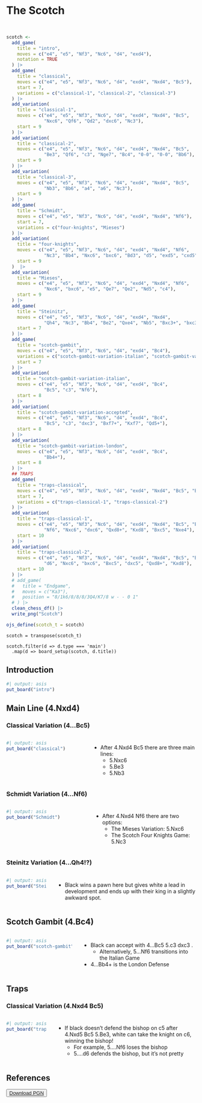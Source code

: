 <link rel="stylesheet" href="/scripts/chessboard/css/chessboard-1.0.0.css">
      
<script src="https://code.jquery.com/jquery-3.5.1.min.js"
        integrity="sha384-ZvpUoO/+PpLXR1lu4jmpXWu80pZlYUAfxl5NsBMWOEPSjUn/6Z/hRTt8+pR6L4N2"
        crossorigin="anonymous"></script>

<script src="/scripts/chessboard/js/chessboard-1.0.0.js"></script>

# The Scotch

```r
```

```ojs
```

```r
scotch <-
  add_game(
    title = "intro",
    moves = c("e4", "e5", "Nf3", "Nc6", "d4", "exd4"),
    notation = TRUE
  ) |>
  add_game(
    title = "classical",
    moves = c("e4", "e5", "Nf3", "Nc6", "d4", "exd4", "Nxd4", "Bc5"),
    start = 7,
    variations = c("classical-1", "classical-2", "classical-3")
  ) |>
  add_variation(
    title = "classical-1",
    moves = c("e4", "e5", "Nf3", "Nc6", "d4", "exd4", "Nxd4", "Bc5",
              "Nxc6", "Qf6", "Qd2", "dxc6", "Nc3"),
    start = 9
  ) |>
  add_variation(
    title = "classical-2",
    moves = c("e4", "e5", "Nf3", "Nc6", "d4", "exd4", "Nxd4", "Bc5",
              "Be3", "Qf6", "c3", "Nge7", "Bc4", "0-0", "0-0", "Bb6"),
    start = 9
  ) |>
  add_variation(
    title = "classical-3",
    moves = c("e4", "e5", "Nf3", "Nc6", "d4", "exd4", "Nxd4", "Bc5",
              "Nb3", "Bb6", "a4", "a6", "Nc3"),
    start = 9
  ) |>
  add_game(
    title = "Schmidt",
    moves = c("e4", "e5", "Nf3", "Nc6", "d4", "exd4", "Nxd4", "Nf6"),
    start = 7,
    variations = c("four-knights", "Mieses")
  ) |>
  add_variation(
    title = "four-knights",
    moves = c("e4", "e5", "Nf3", "Nc6", "d4", "exd4", "Nxd4", "Nf6",
              "Nc3", "Bb4", "Nxc6", "bxc6", "Bd3", "d5", "exd5", "cxd5", "0-0", "0-0", "Bg5", "c6"),
    start = 9
  )  |>
  add_variation(
    title = "Mieses",
    moves = c("e4", "e5", "Nf3", "Nc6", "d4", "exd4", "Nxd4", "Nf6",
              "Nxc6", "bxc6", "e5", "Qe7", "Qe2", "Nd5", "c4"),
    start = 9
  ) |>
  add_game(
    title = "Steinitz",
    moves = c("e4", "e5", "Nf3", "Nc6", "d4", "exd4", "Nxd4",
              "Qh4", "Nc3", "Bb4", "Be2", "Qxe4", "Nb5", "Bxc3+", "bxc3", "Kd8", "0-0"),
    start = 7
  ) |>
  add_game(
    title = "scotch-gambit",
    moves = c("e4", "e5", "Nf3", "Nc6", "d4", "exd4", "Bc4"),
    variations = c("scotch-gambit-variation-italian", "scotch-gambit-variation-accepted", "scotch-gambit-variation-london"),
    start = 7
  ) |>
  add_variation(
    title = "scotch-gambit-variation-italian",
    moves = c("e4", "e5", "Nf3", "Nc6", "d4", "exd4", "Bc4",
              "Bc5", "c3", "Nf6"),
    start = 8
  ) |>
  add_variation(
    title = "scotch-gambit-variation-accepted",
    moves = c("e4", "e5", "Nf3", "Nc6", "d4", "exd4", "Bc4",
              "Bc5", "c3", "dxc3", "Bxf7+", "Kxf7", "Qd5+"),
    start = 8
  ) |>
  add_variation(
    title = "scotch-gambit-variation-london",
    moves = c("e4", "e5", "Nf3", "Nc6", "d4", "exd4", "Bc4",
              "Bb4+"),
    start = 8
  ) |>
  ## TRAPS
  add_game(
    title = "traps-classical",
    moves = c("e4", "e5", "Nf3", "Nc6", "d4", "exd4", "Nxd4", "Bc5", "Be3"),
    start = 7,
    variations = c("traps-classical-1", "traps-classical-2")
  ) |>
  add_variation(
    title = "traps-classical-1",
    moves = c("e4", "e5", "Nf3", "Nc6", "d4", "exd4", "Nxd4", "Bc5", "Be3",
              "Nf6", "Nxc6", "dxc6", "Qxd8+", "Kxd8", "Bxc5", "Nxe4"),
    start = 10
  ) |>
  add_variation(
    title = "traps-classical-2",
    moves = c("e4", "e5", "Nf3", "Nc6", "d4", "exd4", "Nxd4", "Bc5", "Be3",
              "d6", "Nxc6", "bxc6", "Bxc5", "dxc5", "Qxd8+", "Kxd8"),
    start = 10
  ) |>
  # add_game(
  #   title = "Endgame",
  #   moves = c("Ka3"),
  #   position = "8/1k6/8/8/8/3Q4/K7/8 w - - 0 1"
  # ) |>
  clean_chess_df() |>
  write_png("Scotch")

ojs_define(scotch_t = scotch)
```

```ojs
scotch = transpose(scotch_t)
```

```ojs
scotch.filter(d => d.type === 'main')
  .map(d => board_setup(scotch, d.title))
```

## Introduction

```r
#| output: asis
put_board("intro")
```

## Main Line (4.Nxd4)

### Classical Variation (4...Bc5) 

::::{.columns}

:::{.column width='45%'}
```r
#| output: asis
put_board("classical")
```
:::

:::{.column width='55%' style='margin-top: 10px; margin-left: 5px'}

* After 4.Nxd4 Bc5 there are three main lines: 
  * <span class="variation" id = "classical-1"> 5.Nxc6 </span>
  * <span class="variation" id = "classical-2"> 5.Be3 </span>
  * <span class="variation" id = "classical-3"> 5.Nb3 </span>

:::

::::

### Schmidt Variation (4...Nf6) 

::::{.columns}

:::{.column width='45%'}
```r
#| output: asis
put_board("Schmidt")
```
:::

:::{.column width='55%' style='margin-top: 10px; margin-left: 5px'}

* After 4.Nxd4 Nf6 there are two options:
  * The Mieses Variation: <span class="variation" id = "Mieses"> 5.Nxc6 </span>
  * The Scotch Four Knights Game: <span class="variation" id = "four-knights"> 5.Nc3 </span>

:::

::::


### Steinitz Variation (4...Qh4!?) 
::::{.columns}

:::{.column width='45%'}
```r
#| output: asis
put_board("Steinitz")
```
:::

:::{.column width='55%' style='margin-top: 10px; margin-left: 5px'}
* Black wins a pawn here but gives white a lead in development and ends up with their king in a slightly awkward spot.
:::

::::

## Scotch Gambit (4.Bc4)
::::{.columns}

:::{.column width='45%'}
```r
#| output: asis
put_board("scotch-gambit")
```
:::

:::{.column width='55%' style='margin-top: 10px; margin-left: 5px'}
* Black can accept with <span class="variation" id = "scotch-gambit-variation-accepted"> 4...Bc5 5.c3 dxc3 </span>.
  * Alternatively, <span class="variation" id="scotch-gambit-variation-italian">  5...Nf6 </span> transitions into the Italian Game
* <span class="variation" id = "scotch-gambit-variation-london"> 4...Bb4+ </span> is the London Defense 
:::

::::


## Traps

### Classical Variation (4.Nxd4 Bc5) 
::::{.columns}

:::{.column width='45%'}
```r
#| output: asis
put_board("traps-classical")
```
:::

:::{.column width='55%' style='margin-top: 10px; margin-left: 5px'}

* If black doesn't defend the bishop on c5 after 4.Nxd5 Bc5 5.Be3, white can take the knight on c6, winning the bishop!
  * For example, <span class="variation" id = "traps-classical-1"> 5....Nf6 </span> loses the bishop
  * <span class="variation" id = "traps-classical-2"> 5....d6 </span> defends the bishop, but it's not pretty
  
:::

::::



## References {.unnumbered}

<button class="btn" style="width: unset;">
<a href="pgn-files/Scotch.pgn" download="Scotch.pgn">
<i class="fa fa-download"></i> Download PGN
</a>
</button>


<!-- todo: -->
<!--   - 3...d6 -->
<!--   - 4...Nxd4 -->
<!--   - Göring Gambit -->





